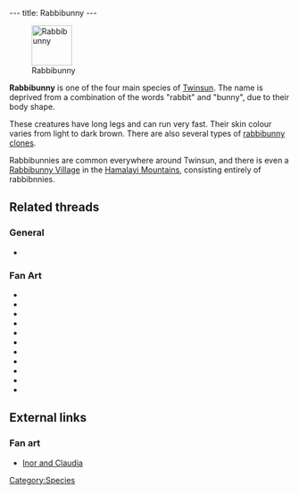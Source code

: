 ---
title: Rabbibunny
---

{{twinsunica import}}[[Image:LapichonAnim.gif|right|72px|frame|Rabbibunny]]

'''Rabbibunny''' is one of the four main species of [[Twinsun]]. The name is deprived from a combination of the words "rabbit" and "bunny", due to their body shape.

These creatures have long legs and can run very fast. Their skin colour varies from light to dark brown. There are also several types of [[rabbibunny clone]]s.

Rabbibunnies are common everywhere around Twinsun, and there is even a [[Rabbibunny Village]] in the [[Hamalayi Mountains]], consisting entirely of rabbibnnies.

==Related threads==
===General===
* {{thread|id=3195|title=unknown picture}}

===Fan Art===
* {{thread|id=11154|title=Body viewer}}
* {{thread|id=10936|title=^^ System Shock 2 Art}}
* {{thread|id=10429|title=LBA3 Make It Happen Poster}}
* {{thread|id=10774|title=Smilies}}
* {{thread|id=10248|title=Damalala (LBA 3) 3D model..}}
* {{thread|id=10649|title=The Rabbi Bunny}}
* {{thread|id=10285|title=Another Damalala model}}
* {{thread|id=10209|title=Guess who!}}
* {{thread|id=8332|title=a rabbibunette!}}
* {{post|id=34339|title=wow}}
* {{thread|id=4757|title=My x-mas art}}

==External links==
===Fan art===
* [http://www.deviantart.com/view/11302613/ Inor and Claudia]

[[Category:Rabbibunnies| ]]
[[Category:Rabbibunny characters| ]]
[[Category:Rabbibunny enemies| ]]
[[Category:Species]]
